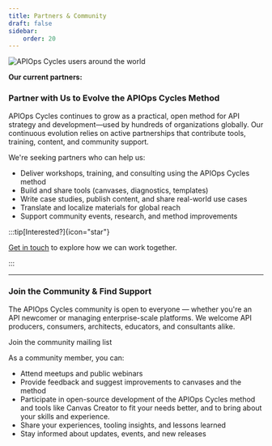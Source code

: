 ```yaml
---
title: Partners & Community
draft: false
sidebar: 
    order: 20
---
```



![APIOps Cycles users around the world](../../../assets/apiopscycles-users-2025-nobg.png)

**Our current partners:**


<PartnerGrid partners={partners} />

### Partner with Us to Evolve the APIOps Cycles Method

APIOps Cycles continues to grow as a practical, open method for API strategy and development—used by hundreds of organizations globally. Our continuous evolution relies on active partnerships that contribute tools, training, content, and community support.

We're seeking partners who can help us:

* Deliver workshops, training, and consulting using the APIOps Cycles method
* Build and share tools (canvases, diagnostics, templates)
* Write case studies, publish content, and share real-world use cases
* Translate and localize materials for global reach
* Support community events, research, and method improvements

:::tip[Interested?]{icon="star"}

[Get in touch](https://www.osaango.com/contact-us) to explore how we can work together.

:::

---

### Join the Community & Find Support

The APIOps Cycles community is open to everyone — whether you're an API newcomer or managing enterprise-scale platforms. We welcome API producers, consumers, architects, educators, and consultants alike.


<LinkButton data-formkit-toggle="dfc21aabae" href="https://osaango.kit.com/dfc21aabae">Join the community mailing list</LinkButton>

As a community member, you can:

* Attend meetups and public webinars
* Provide feedback and suggest improvements to canvases and the method
* Participate in open-source development of the APIOps Cycles method and tools like Canvas Creator to fit your needs better, and to bring about your skills and experience.
* Share your experiences, tooling insights, and lessons learned
* Stay informed about updates, events, and new releases

